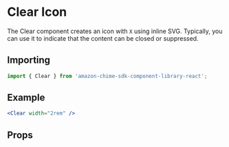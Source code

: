 

<Meta of={ClearStories} />

# Clear Icon

The Clear component creates an icon with `X` using inline SVG. Typically, you can use it to indicate that the content can be closed or suppressed.

## Importing

```javascript
import { Clear } from 'amazon-chime-sdk-component-library-react';
```

## Example

<ThemeProvider theme={lightTheme}>
  <GlobalStyles />
  <Canvas>
    <Clear width="2rem" />
  </Canvas>
</ThemeProvider>

```jsx
<Clear width="2rem" />
```

## Props

<ArgTypes of={Clear} />
